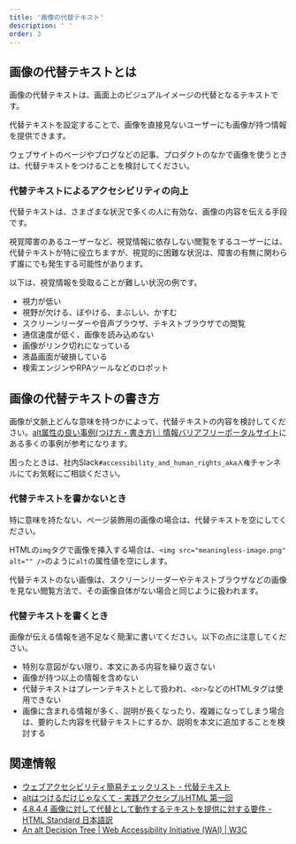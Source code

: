 ```yaml
---
title: '画像の代替テキスト'
description: ' '
order: 3
---
```


## 画像の代替テキストとは 

画像の代替テキストは、画面上のビジュアルイメージの代替となるテキストです。

代替テキストを設定することで、画像を直接見ないユーザーにも画像が持つ情報を提供できます。

ウェブサイトのページやブログなどの記事、プロダクトのなかで画像を使うときは、代替テキストをつけることを検討してください。

### 代替テキストによるアクセシビリティの向上
代替テキストは、さまざまな状況で多くの人に有効な、画像の内容を伝える手段です。

視覚障害のあるユーザーなど、視覚情報に依存しない閲覧をするユーザーには、代替テキストが特に役立ちますが、視覚的に困難な状況は、障害の有無に関わらず誰にでも発生する可能性があります。

以下は、視覚情報を受取ることが難しい状況の例です。

* 視力が低い
* 視野が欠ける、ぼやける、まぶしい、かすむ
* スクリーンリーダーや音声ブラウザ、テキストブラウザでの閲覧
* 通信速度が低く、画像を読み込めない
* 画像がリンク切れになっている
* 液晶画面が破損している
* 検索エンジンやRPAツールなどのロボット

## 画像の代替テキストの書き方
画像が文脈上どんな意味を持つかによって、代替テキストの内容を検討してください。[alt属性の良い事例(つけ方・書き方)｜情報バリアフリーポータルサイト](http://jis8341.net/jirei_sample/jirei_chapter_01.html)にある多くの事例が参考になります。

困ったときは、社内Slack`#accessibility_and_human_rights_aka人権`チャンネルにてお気軽にご相談ください。

### 代替テキストを書かないとき

特に意味を持たない、ページ装飾用の画像の場合は、代替テキストを空にしてください。

HTMLの`img`タグで画像を挿入する場合は、`<img src="meaningless-image.png" alt="" />`のように`alt`の属性値を空にします。

代替テキストのない画像は、スクリーンリーダーやテキストブラウザなどの画像を見ない閲覧方法で、その画像自体がない場合と同じように扱われます。

### 代替テキストを書くとき

画像が伝える情報を過不足なく簡潔に書いてください。以下の点に注意してください。

* 特別な意図がない限り、本文にある内容を繰り返さない
* 画像が持つ以上の情報を含めない
* 代替テキストはプレーンテキストとして扱われ、`<br>`などのHTMLタグは使用できない
* 画像に含まれる情報が多く、説明が長くなったり、複雑になってしまう場合は、要約した内容を代替テキストにするか、説明を本文に追加することを検討する

## 関連情報
* [ウェブアクセシビリティ簡易チェックリスト - 代替テキスト](https://smarthr.design/accessibility/check-list/#h2-0) 
* [altはつけるだけじゃなくて - 実践アクセシブルHTML 第一回](https://yuugop.com/articles/practicalaccessiblehtml/pah01.html)
* [4.8.4.4 画像に対して代替として動作するテキストを提供に対する要件 - HTML Standard 日本語訳](https://momdo.github.io/html/images.html#alt)
* [An alt Decision Tree | Web Accessibility Initiative (WAI) | W3C](https://www.w3.org/WAI/tutorials/images/decision-tree/)
